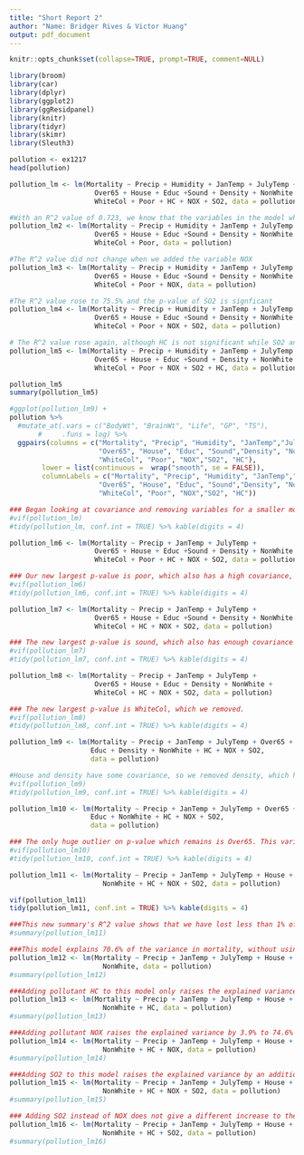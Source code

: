 ```yaml
---
title: "Short Report 2"
author: "Name: Bridger Rives & Victor Huang"
output: pdf_document
---
```

```r
knitr::opts_chunk$set(collapse=TRUE, prompt=TRUE, comment=NULL)

library(broom)
library(car)
library(dplyr)
library(ggplot2)
library(ggResidpanel)
library(knitr)
library(tidyr)
library(skimr)
library(Sleuth3)
```

```r
pollution <- ex1217
head(pollution)
```

```r
pollution_lm <- lm(Mortality ~ Precip + Humidity + JanTemp + JulyTemp + 
                     Over65 + House + Educ +Sound + Density + NonWhite +
                     WhiteCol + Poor + HC + NOX + SO2, data = pollution)

#With an R^2 value of 0.723, we know that the variables in the model which are not types of pollution account for 72% of the variance. We can conclude that climate and socioeconomci status do not account for all of the variation.
pollution_lm2 <- lm(Mortality ~ Precip + Humidity + JanTemp + JulyTemp + 
                     Over65 + House + Educ +Sound + Density + NonWhite +
                     WhiteCol + Poor, data = pollution)

#The R^2 value did not change when we added the variable NOX
pollution_lm3 <- lm(Mortality ~ Precip + Humidity + JanTemp + JulyTemp + 
                     Over65 + House + Educ +Sound + Density + NonWhite +
                     WhiteCol + Poor + NOX, data = pollution)

#The R^2 value rose to 75.5% and the p-value of SO2 is signficant
pollution_lm4 <- lm(Mortality ~ Precip + Humidity + JanTemp + JulyTemp + 
                     Over65 + House + Educ +Sound + Density + NonWhite +
                     WhiteCol + Poor + NOX + SO2, data = pollution)

# The R^2 value rose again, although HC is not significant while SO2 and NOX are in the variable.
pollution_lm5 <- lm(Mortality ~ Precip + Humidity + JanTemp + JulyTemp + 
                     Over65 + House + Educ +Sound + Density + NonWhite +
                     WhiteCol + Poor + NOX + SO2 + HC, data = pollution)

pollution_lm5
summary(pollution_lm5)
```


```r
#ggplot(pollution_lm9) +
pollution %>%
  #mutate_at(.vars = c("BodyWt", "BrainWt", "Life", "GP", "TS"), 
       #     .funs = log) %>%
  ggpairs(columns = c("Mortality", "Precip", "Humidity", "JanTemp","JulyTemp",
                      "Over65", "House", "Educ", "Sound","Density", "NonWhite",
                      "WhiteCol", "Poor", "NOX","SO2", "HC"), 
        lower = list(continuous =  wrap("smooth", se = FALSE)), 
        columnLabels = c("Mortality", "Precip", "Humidity", "JanTemp","JulyTemp",
                      "Over65", "House", "Educ", "Sound","Density", "NonWhite",
                      "WhiteCol", "Poor", "NOX","SO2", "HC"))
```

```r
### Began looking at covariance and removing variables for a smaller model with less noise interfering with the variables of interest. We decided to remove humidity, because humidity has a low p-value and highcovariance.
#vif(pollution_lm)
#tidy(pollution_lm, conf.int = TRUE) %>% kable(digits = 4)

pollution_lm6 <- lm(Mortality ~ Precip + JanTemp + JulyTemp + 
                     Over65 + House + Educ +Sound + Density + NonWhite +
                     WhiteCol + Poor + HC + NOX + SO2, data = pollution)

### Our new largest p-value is poor, which also has a high covariance, so we decided to remove it.
#vif(pollution_lm6)
#tidy(pollution_lm6, conf.int = TRUE) %>% kable(digits = 4)

pollution_lm7 <- lm(Mortality ~ Precip + JanTemp + JulyTemp + 
                     Over65 + House + Educ +Sound + Density + NonWhite +
                     WhiteCol + HC + NOX + SO2, data = pollution)

### The new largest p-value is sound, which also has enough covariance to merit removal.
#vif(pollution_lm7)
#tidy(pollution_lm7, conf.int = TRUE) %>% kable(digits = 4)

pollution_lm8 <- lm(Mortality ~ Precip + JanTemp + JulyTemp + 
                     Over65 + House + Educ + Density + NonWhite +
                     WhiteCol + HC + NOX + SO2, data = pollution)

### The new largest p-value is WhiteCol, which we removed.
#vif(pollution_lm8)
#tidy(pollution_lm8, conf.int = TRUE) %>% kable(digits = 4)

pollution_lm9 <- lm(Mortality ~ Precip + JanTemp + JulyTemp + Over65 + House + 
                    Educ + Density + NonWhite + HC + NOX + SO2, 
                    data = pollution)

#House and density have some covariance, so we removed density, which had the larger p-value
#vif(pollution_lm9)
#tidy(pollution_lm9, conf.int = TRUE) %>% kable(digits = 4)

pollution_lm10 <- lm(Mortality ~ Precip + JanTemp + JulyTemp + Over65 + House + 
                    Educ + NonWhite + HC + NOX + SO2, 
                    data = pollution)

### The only huge outlier on p-value which remains is Over65. This variable has a low covariance, but does not seem to be significantly correlated with mortality, so we removed it.
#vif(pollution_lm10)
#tidy(pollution_lm10, conf.int = TRUE) %>% kable(digits = 4)

pollution_lm11 <- lm(Mortality ~ Precip + JanTemp + JulyTemp + House + Educ +
                       NonWhite + HC + NOX + SO2, data = pollution)

vif(pollution_lm11)
tidy(pollution_lm11, conf.int = TRUE) %>% kable(digits = 4)
```

```r
###This new summary's R^2 value shows that we have lost less than 1% of our explained variance whuile taking out 6 variables which did a poor job of explaining the variance. We are now running our test about pollutants over again.
#summary(pollution_lm11)

###This model explains 70.6% of the variance in mortality, without using any of the pollution variables.
pollution_lm12 <- lm(Mortality ~ Precip + JanTemp + JulyTemp + House + Educ +
                       NonWhite, data = pollution)
#summary(pollution_lm12)

###Adding pollutant HC to this model only raises the explained variance by .1% to 70.7%
pollution_lm13 <- lm(Mortality ~ Precip + JanTemp + JulyTemp + House + Educ +
                       NonWhite + HC, data = pollution)
#summary(pollution_lm13)

###Adding pollutant NOX raises the explained variance by 3.9% to 74.6%
pollution_lm14 <- lm(Mortality ~ Precip + JanTemp + JulyTemp + House + Educ +
                       NonWhite + HC + NOX, data = pollution)
#summary(pollution_lm14)

###Adding SO2 to this model raises the explained variance by an additional .6% to 75.2%.
pollution_lm15 <- lm(Mortality ~ Precip + JanTemp + JulyTemp + House + Educ +
                       NonWhite + HC + NOX + SO2, data = pollution)
#summary(pollution_lm15)

### Adding SO2 instead of NOX does not give a different increase to the model of only HC.
pollution_lm16 <- lm(Mortality ~ Precip + JanTemp + JulyTemp + House + Educ +
                       NonWhite + HC + SO2, data = pollution)
#summary(pollution_lm16)


```















